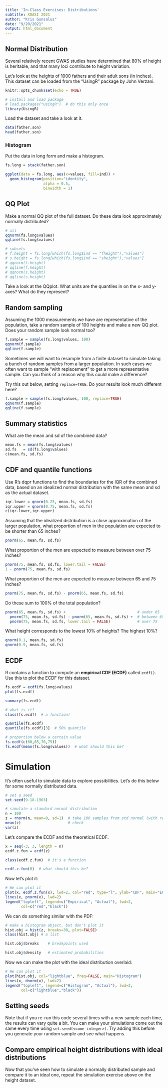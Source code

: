 ```yaml
---
title: 'In-Class Exercises: Distributions'
subtitle: XDASI 2021
author: "Kris Gunsalus"
date: "9/20/2021"
output: html_document
---
```



## Normal Distribution

Several relatively recent GWAS studies have determined that 80% of height is heritable, and that many loci contribute to height variation.

Let's look at the heights of 1000 fathers and their adult sons (in inches). This dataset can be loaded from the "UsingR" package by John Verzani. 

```r
knitr::opts_chunk$set(echo = TRUE)

# install and load package
# load.packages("UsingR")  # do this only once
library(UsingR)
```

Load the dataset and take a look at it.

```r
data(father.son)
head(father.son)
```

### Histogram

Put the data in long form and make a histogram.

```r
fs.long = stack(father.son)

ggplot(data = fs.long, aes(x=values, fill=ind)) +
  geom_histogram(position="identity",
                 alpha = 0.5,
                 binwidth = 1)
```

## QQ Plot

Make a normal QQ plot of the full dataset. Do these data look approximately normally distributed?

```r
# all
qqnorm(fs.long$values)
qqline(fs.long$values)

# subsets
# f.height = fs.long[which(fs.long$ind == "fheight"),"values"]
# s.height = fs.long[which(fs.long$ind == "sheight"),"values"]
# qqnorm(f.height)
# qqline(f.height)
# qqnorm(s.height)
# qqline(s.height)
```

Take a look at the QQplot. What units are the quantiles in on the x- and y-axes? What do they represent?

## Random sampling

Assuming the 1000 measurements we have are representative of the population, take a random sample of 100 heights and make a new QQ plot. Does your random sample look normal too?

```r
f.sample = sample(fs.long$values, 100)
qqnorm(f.sample)
qqline(f.sample)
```

Sometimes we will want to resample from a finite dataset to simulate taking a bunch of random samples from a larger population. In such cases we often want to sample "with replacement" to get a more representative sample. Can you think of a reason why this could make a difference?

Try this out below, setting `replace=TRUE`. Do your results look much different here?

```r
f.sample = sample(fs.long$values, 100, replace=TRUE)
qqnorm(f.sample)
qqline(f.sample)
```

## Summary statistics

What are the mean and sd of the combined data?

```r
mean.fs = mean(fs.long$values)
sd.fs   = sd(fs.long$values)
c(mean.fs, sd.fs)
```

## CDF and quantile functions

Use R's dqpr functions to find the boundaries for the IQR of the combined data, based on an idealized normal distribution with the same mean and sd as the actual dataset.

```r
iqr.lower = qnorm(0.25, mean.fs, sd.fs)
iqr.upper = qnorm(0.75, mean.fs, sd.fs)
c(iqr.lower,iqr.upper)
```

Assuming that the idealized distribution is a close approximation of the larger population, what proportion of men in the population are expected to be shorter than 65 inches?

```r
pnorm(65, mean.fs, sd.fs)
```

What proportion of the men are expected to measure between over 75 inches?

```r
pnorm(75, mean.fs, sd.fs, lower.tail = FALSE)
1 - pnorm(75, mean.fs, sd.fs)
```

What proportion of the men are expected to measure between 65 and 75 inches?

```r
pnorm(75, mean.fs, sd.fs) - pnorm(65, mean.fs, sd.fs)
```

Do these sum to 100% of the total population?

```r
pnorm(65, mean.fs, sd.fs) +                                # under 65
  pnorm(75, mean.fs, sd.fs) - pnorm(65, mean.fs, sd.fs) +  # between 65-75
  pnorm(75, mean.fs, sd.fs, lower.tail = FALSE)            # over 75

```

What height corresponds to the lowest 10% of heights? The highest 10%?

```r
qnorm(0.1, mean.fs, sd.fs)
qnorm(0.9, mean.fs, sd.fs)
```

## ECDF

R contains a function to compute an **empirical CDF (ECDF)** called `ecdf()`. Use this to plot the ECDF for this dataset.

```r
fs.ecdf = ecdf(fs.long$values)
plot(fs.ecdf)

summary(fs.ecdf)

# what is it?
class(fs.ecdf)  # a function!

quantile(fs.ecdf)
quantile(fs.ecdf)[3]  # 50% quantile

# proportion below a certain value
fs.ecdf(c(60,65,70,75))
fs.ecdf(mean(fs.long$values))  # what should this be?
```


# Simulation

It's often useful to simulate data to explore possibilities. Let's do this below for some normally distributed data.

```r
# set a seed
set.seed(9-18-1963)

# simulate a standard normal distribution
n = 100
z = rnorm(n, mean=0, sd=1)  # take 100 samples from std normal (with replacement!)
mean(z)                     # check
var(z)
```


Let's compare the ECDF and the theoretical ECDF.

```r
x = seq(-3, 3, length = n)
ecdf.z.fun = ecdf(z)

class(ecdf.z.fun)  # it's a function

ecdf.z.fun(0)  # what should this be?
```


Now let's plot it:

```r
# We can plot it 
plot(x, ecdf.z.fun(x), lwd=2, col="red", type="l", ylab="CDF", main="ECDF")
lines(x, pnorm(x), lwd=2)
legend("topleft", legend=c("Empirical", "Actual"), lwd=2, 
       col=c("red","black"))
```

We can do something similar with the PDF:

```r
# make a histogram object, but don't plot it
hist.obj = hist(z, breaks=30, plot=FALSE) 
class(hist.obj) # a list

hist.obj$breaks    # breakpoints used

hist.obj$density   # estimated probabilities
```

Now we can make the plot with the ideal distribution overlaid:

```r
# We can plot it
plot(hist.obj, col="lightblue", freq=FALSE, main="Histogram")
lines(x, dnorm(x), lwd=2)
legend("topleft", legend=c("Histogram", "Actual"), lwd=2, 
       col=c("lightblue","black"))
```

## Setting seeds

Note that if you re-run this code several times with a new sample each time, the results can vary quite a bit. You can make your simulations come out the same every time using `set.seed(<some integer>)`. Try adding this before you generate your random sample and see what happens.

## Compare empirical height distributions with ideal distributions

Now that you've seen how to simulate a normally distributed sample and compare it to an ideal one, repeat the simulation exercise above on the height dataset.

```r

```

